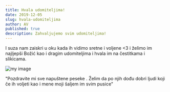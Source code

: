 ```yaml
---
title: Hvala udomiteljima!
date: 2019-12-05
slug: hvala-udomiteljima
author: AV
published: true
description: Zahvaljujemo svim udomiteljima!
---
```

I suza nam zaiskri u oku kada ih vidimo sretne i voljene <3 i želimo im najljepši Božić kao i dragim udomiteljima i hvala im na čestitkama i slikicama.

![my image](./leni.JPG)

"Pozdravite mi sve napuštene peseke . Želim da po njih dođu dobri ljudi koji če ih voljeti kao i mene moji šaljem im svim pusice"